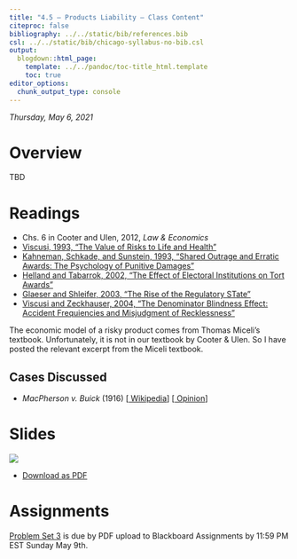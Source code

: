 ```yaml
---
title: "4.5 — Products Liability — Class Content"
citeproc: false
bibliography: ../../static/bib/references.bib
csl: ../../static/bib/chicago-syllabus-no-bib.csl
output:
  blogdown::html_page:
    template: ../../pandoc/toc-title_html.template
    toc: true
editor_options: 
  chunk_output_type: console
---
```


*Thursday, May 6, 2021*

# <i class="fas fa-info-circle fa-lg"></i> Overview

TBD

# <i class="fas fa-book-reader fa-lg"></i> Readings

- <i class="fas fa-book"></i> Chs. 6 in Cooter and Ulen, 2012, *Law & Economics*
- [<i class="fas fa-file-pdf"></i> Viscusi, 1993, "The Value of Risks to Life and Health"](/readings/Viscusi-1993.pdf)
- [<i class="fas fa-file-pdf"></i> Kahneman, Schkade, and Sunstein, 1993, "Shared Outrage and Erratic Awards: The Psychology of Punitive Damages"](/readings/Kahneman-Schkade-Sunstein-1998.pdf)
- [<i class="fas fa-file-pdf"></i> Helland and Tabarrok, 2002, "The Effect of Electoral Institutions on Tort Awards"](/readings/Tabarrok-2002.pdf)
- [<i class="fas fa-file-pdf"></i> Glaeser and Shleifer, 2003, "The Rise of the Regulatory STate"](/readings/Glaeser-Shleifer-2003.pdf)
- [<i class="fas fa-file-pdf"></i> Viscusi and Zeckhauser, 2004, "The Denominator Blindness Effect: Accident Frequiencies and Misjudgment of Recklessness"](/readings/Viscusi-Zeckhauser-2004.pdf)

The economic model of a risky product comes from Thomas Miceli’s textbook. Unfortunately, it is not in our textbook by Cooter & Ulen. So I have posted the relevant excerpt from the Miceli textbook.

## Cases Discussed

- *MacPherson v. Buick* (1916) [[<i class="fab fa-wikipedia-w"></i> Wikipedia](https://en.wikipedia.org/wiki/MacPherson_v._Buick_Motor_Co.)] [[<i class="fas fa-external-link-square-alt"></i> Opinion](http://www.courts.state.ny.us/reporter/archives/macpherson_buick.htm)]

# <i class="fas fa-chalkboard-teacher"></i> Slides

[![](/slides/4.5-slides.png)](/slides/4.5-slides.html)

- [<i class="fas fa-file-pdf"></i> Download as PDF](/slides/4.5-slides.pdf)

# <i class="fas fa-laptop-code"></i> Assignments

[Problem Set 3](/assignment/03-problem-set) is due by PDF upload to Blackboard Assignments by 11:59 PM EST Sunday May 9th.